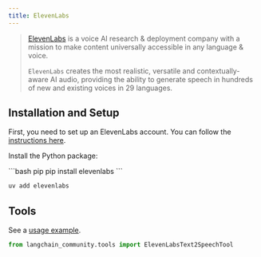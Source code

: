 ```yaml
---
title: ElevenLabs
---
```


>[ElevenLabs](https://elevenlabs.io/about) is a voice AI research & deployment company
> with a mission to make content universally accessible in any language & voice.
>
>`ElevenLabs` creates the most realistic, versatile and contextually-aware
> AI audio, providing the ability to generate speech in hundreds of
> new and existing voices in 29 languages.

## Installation and Setup

First, you need to set up an ElevenLabs account. You can follow the
[instructions here](https://docs.elevenlabs.io/welcome/introduction).

Install the Python package:

<CodeGroup>
```bash pip
pip install elevenlabs
```

```bash uv
uv add elevenlabs
```
</CodeGroup>

## Tools

See a [usage example](/oss/integrations/tools/eleven_labs_tts).

```python
from langchain_community.tools import ElevenLabsText2SpeechTool
```
